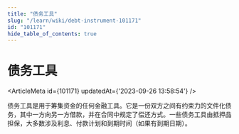 ```yaml
---
title: "债务工具"
slug: "/learn/wiki/debt-instrument-101171"
id: "101171"
hide_table_of_contents: true
---
```



# 债务工具

<ArticleMeta id={101171} updatedAt={'2023-09-26 13:58:54'} />
<div className='border-solid border-b border-t-0 my-4 border-[var(--ifm-color-gray-300)]' />

债务工具是用于筹集资金的任何金融工具。它是一份双方之间有约束力的文件化债务，其中一方向另一方借款，并在合同中规定了偿还方式。一些债务工具由抵押品担保，大多数涉及利息、付款计划和到期时间（如果有到期日期）。
